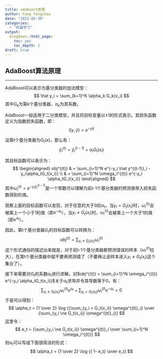 ```yaml
---
title: adaboost原理
author: Fang Yongchao
date: "2021-05-30"
categories:
  - "机器学习"
output:
  blogdown::html_page:
    toc: yes
    toc_depth: 2
draft: true
---
```


## AdaBoost算法原理

-----------------------

AdaBoost可以表示为基分类器的加法模型：
$$
\hat y_i = \sum_{k=1}^K \alpha_k G_k(x_i)
$$
其中$G_k$为第$k$个基分类器，$\alpha_k$为其系数。

AdaBoost一般适用于二分类模型，并且将目标变量以±1的形式表示。其损失函数定义为指数损失函数，即：
$$
l(y, \hat y) = e^{-y \hat y}
$$

设第t个基分类器为$G_t(x)$，那么有：
$$
\hat y^{(t)}_i = \hat y^{(t-1)}_i + \alpha_t G_t(x_i)
$$

其目标函数可以表示为：
$$
\begin{aligned}
obj^{(t)} & = \sum_{i=1}^N e^{-y_i \hat y^{(t-1)}_i -y_i\alpha_tG_t(x_i)} \\
 & = \sum_{i=1}^N \omega_i^{(t)} e^{-y_i \alpha_tG_t(x_i)}  
\end{aligned}
$$
其中$\omega_i^{(t)} = e^{-y_i \hat y^{(t-1)}_i}$是一个常数可以理解为前t-1个基分类器的预测值带入损失函数得到的值。

观察上面的目标函数可以发现，对于任意的大于0的$\alpha_t$，当$y_i = G_t(x_i)$时，$\omega_i^{(t)}$会被乘上一个小于1的值（即$e^{-\alpha_t}$），当$y_i \ne G_t(x_i)$时，$\omega_i^{(t)}$会被乘上一个大于1的值（即$e^{\alpha_t}$）。

因此，第t个基分类器$G_t$的目标函数可以转换为：
$$
obj^{(t)} = \sum_{y_i \ne G_t(x_i)}\omega_i^{(t)}
$$
这个形式通俗的描述出来就是，对于前t-1个基分类器都预测错误的样本（$\omega_i^{(t)}$较大），在第t个基分类器中就不要再预测错了（不要再让该样本进入$y_i \ne G_t(x_i)$这个集合了）。

接下来需要对$G_t$的系数$\alpha_t$进行求解。对$obj^{(t)} = \sum_{i=1}^N \omega_i^{(t)} e^{-y_i \alpha_tG_t(x_i)}$关于$\alpha_t$求导并令其导数等于0，有：
$$
\sum_{y_i \ne G_t(x_i)} \omega^{(t)}_i e^{\alpha_t} + \sum_{y_i = G_t(x_i)} \omega^{(t)}_i e^{-\alpha_t} = 0 
$$
于是可以得到：
$$
\alpha_t = {1 \over 2} \log {{\sum_{y_i = G_t(x_i)} \omega^{(t)}_i} \over {\sum_{y_i \ne G_t(x_i)} \omega^{(t)}_i}}
$$
这里令：
$$
e_t = {\sum_{y_i \ne G_t(x_i)} \omega^{(t)}_i \over \sum_{i=1}^N \omega_i^{(t)}}
$$
则$\alpha_t$可以写成下面很简洁的形式：
$$
\alpha_t = {1 \over 2} \log {{ 1- e_t} \over e_t}
$$








